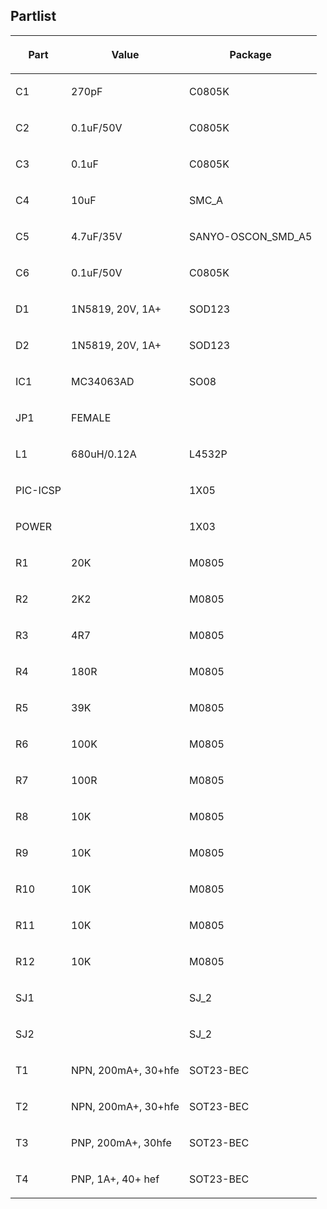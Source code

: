 == Partlist ==

{| border='1' class='wikitable'
!Part !!Value !!Package 
|-
|C1      || 270pF              || C0805K            
|-
|C2      || 0.1uF/50V          || C0805K            
|-
|C3      || 0.1uF              || C0805K            
|-
|C4      || 10uF               || SMC_A             
|-
|C5      || 4.7uF/35V          || SANYO-OSCON_SMD_A5
|-
|C6      || 0.1uF/50V          || C0805K            
|-
|D1      || 1N5819, 20V, 1A+   || SOD123            
|-
|D2      || 1N5819, 20V, 1A+   || SOD123            
|-
|IC1     || MC34063AD          || SO08              
|-
|JP1     || FEMALE!!           || 2X05              
|-
|L1      || 680uH/0.12A        || L4532P            
|-
|PIC-ICSP||                    || 1X05              
|-
|POWER   ||                    || 1X03              
|-
|R1      || 20K                || M0805             
|-
|R2      || 2K2                || M0805             
|-
|R3      || 4R7                || M0805             
|-
|R4      || 180R               || M0805             
|-
|R5      || 39K                || M0805             
|-
|R6      || 100K               || M0805             
|-
|R7      || 100R               || M0805             
|-
|R8      || 10K                || M0805             
|-
|R9      || 10K                || M0805             
|-
|R10     || 10K                || M0805             
|-
|R11     || 10K                || M0805             
|-
|R12     || 10K                || M0805             
|-
|SJ1     ||                    || SJ_2              
|-
|SJ2     ||                    || SJ_2              
|-
|T1      || NPN, 200mA+, 30+hfe|| SOT23-BEC         
|-
|T2      || NPN, 200mA+, 30+hfe|| SOT23-BEC         
|-
|T3      || PNP, 200mA+, 30hfe || SOT23-BEC         
|-
|T4      || PNP, 1A+, 40+ hef  || SOT23-BEC         
|}

